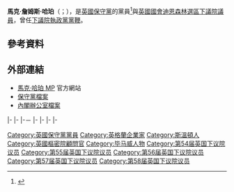 {{Expand|time=2015-06-08T10:21:52+00:00}}
{{请求翻译|time=2015-06-08T10:21:52+00:00}}
{{NoteTA
|G1=PoliticiansUK
|G2=UK Places
|G3=People
|G4=Country
|1=zh-tw:馬克·詹姆斯·哈珀;zh-hk:夏萬恒
|2=zh-cn:戴维·卡梅伦;zh-hk:甘民樂
}}
{{Infobox officeholder
|honorific-prefix = [[可敬的|The Rt. Hon.]] Greg Hands
|name             = 馬克·哈珀
|honorific-suffix = [[国会议员|MP]]
|image            = Mark Harper - Minister of State for Immigration.jpg
|office1          = [[財政部政務次官|財政部政務次官]]<br>[[英國下議院|下議院]][[黨鞭長|執政黨黨鞭]]
|primeminister1   = [[戴维·卡梅伦|戴维·卡梅伦]]
|term_start1      = 2015年5月9日
|term_end1        = 2016年7月14日
|predecessor1     = [[高文浩|高文浩]]
|successor1       = [[加文·威廉姆森|加文·威廉姆森]]
|office2          = {{link-en|就業及退休金事務部|Department for Work and Pensions|殘疾人國務大臣}}
|primeminister2   = [[戴维·卡梅伦|戴维·卡梅伦]]
|term_start2      = 2014年7月15日
|term_end2        = 2015年5月9日
|predecessor2     = [[邁克·潘寧|邁克·潘寧]]
|successor2       = [[賈斯汀·湯姆林森|賈斯汀·湯姆林森]]
|office3          = {{le|移民國務大臣|Minister of State for Immigration}}
|primeminister3   = [[戴维·卡梅伦|戴维·卡梅伦]]
|term_start3      = 2012年9月4日
|term_end3        = 2014年2月8日
|predecessor3     = [[達米安·格林|達米安·格林]]
|successor3       = [[詹姆斯·布羅肯希爾|詹姆斯·布羅肯希爾]]{{small|（安全和移民）}}
|office4          = [[內閣辦公室|憲法和政治改革副國務大臣]]
|primeminister4   = [[戴维·卡梅伦|戴维·卡梅伦]]
|term_start4      = 2010年5月11日
|term_end4        = 2012年9月4日
|predecessor4     = 職位設立
|successor4       = {{le|克洛依·史密斯|Chloe Smith}}
|office5          = [[迪恩森林_(英國國會選區)|迪恩森林選區]]<br>[[國會議員|下議院議員]]
|term_start5      = 2005年5月5日
|term_end5        = 
|predecessor5     = {{le|戴安娜·奧根|Diana Organ}}
|successor5       = 
|majority5        = 11,064（22.7%）
|birth_date       = {{birth date and age|df=yes|1970|2|26}}
|birth_place      = {{UK}}[[西南英格蘭|西南英格蘭]][[威爾特郡|威爾特郡]][[斯温顿|斯温顿]]
|death_date       = 
|death_place      = 
|party            = [[保守黨_(英國)|保守黨]]
|spouse           = 瑪格麗特·哈珀（Margaret Harper）
|children         = 
|alma_mater       = [[牛津大學布雷齊諾斯學院|牛津大學布雷齊諾斯學院]]
|religion         = 
|website          = 
}}

'''馬克·詹姆斯·哈珀'''（{{lang-en|Mark James Harper}}；{{bd|1970年|2月26日||catIdx=H}}），是[[保守黨_(英國)|英國保守黨]]的黨員<ref>{{Cite web |url=http://news.bbc.co.uk/democracylive/hi/representatives/profiles/31687.stm |title=BBC, Democracy Live |accessdate=2015-06-08 |archive-date=2016-04-15 |archive-url=https://web.archive.org/web/20160415014748/http://news.bbc.co.uk/democracylive/hi/representatives/profiles/31687.stm |dead-url=no }}</ref>與[[英國國會|英國國會]][[迪恩森林_(英國國會選區)|迪恩森林選區]][[國會議員|下議院議員]]，曾任[[下議院_(英國)|下議院]][[黨鞭長|執政黨黨鞭]]。

==參考資料==
{{Reflist|30em}}

==外部連結==
* [http://www.markharper.org 馬克·哈珀 MP] {{Wayback|url=http://www.markharper.org/ |date=20200127032403 }}官方網站
* [https://web.archive.org/web/20130508043815/http://www.conservatives.com/People/Members_of_Parliament/Harper_Mark.aspx 保守黨檔案]
* [http://www.cabinetoffice.gov.uk/content/mark-harper-minister-political-and-constitutional-reform 內閣辦公室檔案] {{Wayback|url=http://www.cabinetoffice.gov.uk/content/mark-harper-minister-political-and-constitutional-reform |date=20120816231008 }}

{{s-start}}
{{s-par|uk}}
{{s-bef|before={{le|戴安娜·奧根|Diana Organ}}}}
{{s-ttl|title=英國下議院[[迪恩森林_(英國國會選區)|迪恩森林議員]]|years=[[2005年英國大選|2005年]]－}}
{{s-inc}}
|-
{{s-off}}
{{s-bef|before={{le|安德魯·羅巴森|Andrew Robathan}}}}
{{s-ttl|title=[[英國國防部|影子內閣軍隊家庭和福利部長]]|years=2005年－2007年}}
{{s-aft|after=[[安德魯·莫里森|安德魯·莫里森]]}}
|-
{{s-bef|before=[[杰里米·亨特|杰里米·亨特]]}}
{{s-ttl|title={{link-en|就業及退休金事務部|Department for Work and Pensions|影子內閣殘疾人部長}}|years=2007年－2010年}}
{{s-non|reason=職位取消}}
|-－
{{s-bef|before=[[達米安·格林|達米安·格林]]}}
{{s-ttl|title={{le|移民國務大臣|Minister of State for Immigration}}|years=2012年－2014年}}
{{s-aft|after=[[詹姆斯·布羅肯希爾|詹姆斯·布羅肯希爾]]|as=安全和移民國務大臣}}
|-
{{s-bef|before=[[邁克·潘寧|邁克·潘寧]]}}
{{s-ttl|title={{link-en|就業及退休金事務部|Department for Work and Pensions|殘疾人國務大臣}}|years=2014年－2015年}}
{{s-aft|after=[[賈斯汀·湯姆林森|賈斯汀·湯姆林森]]}}
|-
{{s-bef|rows=2|before=[[高文浩|高文浩]]}}
{{s-ttl|title=[[英國下議院|下議院]][[黨鞭長|執政黨黨鞭]]|years=2015年－2016年}}
{{s-aft|rows=2|after=[[加文·威廉姆森|加文·威廉姆森]]}}
|-
{{s-ttl|title=[[財政部政務次官|財政部政務次官]]|years=2015年－2016年}}
|-
{{s-ppo}}
{{s-bef|before=[[高文浩|高文浩]]}}
{{s-ttl|title=[[英國下議院|下議院]]{{le|保守黨黨鞭長|Chief Whip of the Conservative Party}}|years=2015年－2016年}}
{{s-aft|after=[[加文·威廉姆森|加文·威廉姆森]]}}
{{s-end}}

{{DEFAULTSORT:Harper, Mark}}
[[Category:英國保守黨黨員|Category:英國保守黨黨員]]
[[Category:英格蘭企業家|Category:英格蘭企業家]]
[[Category:斯溫頓人|Category:斯溫頓人]]
[[Category:英國樞密院顧問官|Category:英國樞密院顧問官]]
[[Category:毕马威人物|Category:毕马威人物]]
[[Category:第54届英国下议院议员|Category:第54届英国下议院议员]]
[[Category:第55届英国下议院议员|Category:第55届英国下议院议员]]
[[Category:第56届英国下议院议员|Category:第56届英国下议院议员]]
[[Category:第57届英国下议院议员|Category:第57届英国下议院议员]]
[[Category:第58届英国下议院议员|Category:第58届英国下议院议员]]